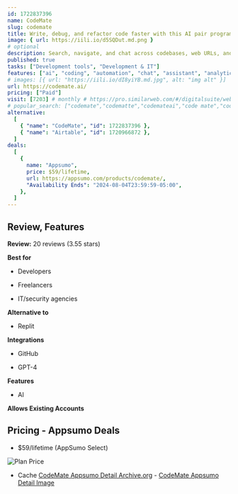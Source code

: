 ```yaml
---
id: 1722837396
name: CodeMate
slug: codemate
title: Write, debug, and refactor code faster with this AI pair programmer
image: { url: https://iili.io/d5SQDut.md.png }
# optional
description: Search, navigate, and chat across codebases, web URLs, and GitHub repositories with AIRefactor, create documentation, generate test cases, and debug your code with natural language
published: true
tasks: ["Development tools", "Development & IT"]
features: ["ai", "coding", "automation", "chat", "assistant", "analytics"]
# images: [{ url: "https://iili.io/dI8yiYB.md.jpg", alt: "img alt" }]
url: https://codemate.ai/
pricing: ["Paid"]
visit: [7203] # monthly # https://pro.similarweb.com/#/digitalsuite/websiteanalysis/home
# popular_search: ["codemate","codematte","codemateai","code mate","codemate code"]
alternative:
  [
    { "name": "CodeMate", "id": 1722837396 },
    { "name": "Airtable", "id": 1720966872 },
  ]
deals:
  [
    {
      name: "Appsumo",
      price: $59/lifetime,
      url: https://appsumo.com/products/codemate/,
      "Availability Ends": "2024-08-04T23:59:59-05:00",
    },
  ]
---
```


## Review, Features

**Review:** 20 reviews (3.55 stars)

**Best for**

- Developers

- Freelancers

- IT/security agencies

**Alternative to**

- Replit

**Integrations**

- GitHub

- GPT-4

**Features**

- AI

**Allows Existing Accounts**

## Pricing - Appsumo Deals

- $59/lifetime (AppSumo Select)

<Img src="https://iili.io/d5gvtj4.png" alt="Plan Price" />

- Cache [CodeMate Appsumo Detail Archive.org](https://web.archive.org/web/*/https://appsumo.com/products/codemate/) - [CodeMate Appsumo Detail Image](https://iili.io/d5g8u9a.png)
